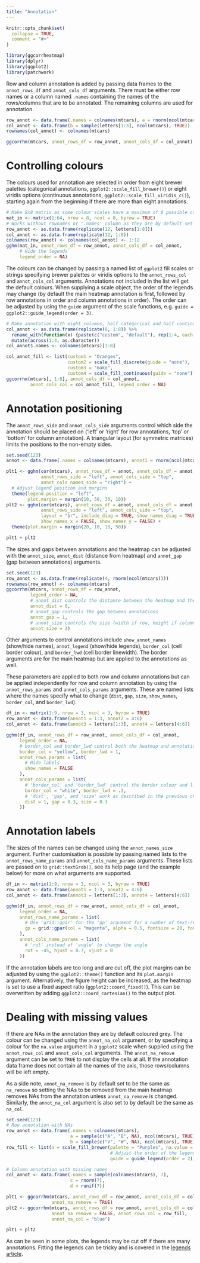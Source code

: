 ```yaml
---
title: "Annotation"
---
```


```r
knitr::opts_chunk$set(
  collapse = TRUE,
  comment = "#>"
)
```

```r
library(ggcorrheatmap)
library(dplyr)
library(ggplot2)
library(patchwork)
```

Row and column annotation is added by passing data frames to the `annot_rows_df` and `annot_cols_df` arguments. There must be either row names or a column named `.names` containing the names of the rows/columns that are to be annotated. The remaining columns are used for annotation.

```r
row_annot <- data.frame(.names = colnames(mtcars), a = rnorm(ncol(mtcars)))
col_annot <- data.frame(b = sample(letters[1:3], ncol(mtcars), TRUE))
rownames(col_annot) <- colnames(mtcars)

ggcorrhm(mtcars, annot_rows_df = row_annot, annot_cols_df = col_annot)
```

# Controlling colours

The colours used for annotation are selected in order from eight brewer palettes (categorical annotations, `ggplot2::scale_fill_brewer()`) or eight viridis options (continuous annotations, `ggplot2::scale_fill_viridis_c()`), starting again from the beginning if there are more than eight annotations. 

```r
# Make 8x8 matrix as some colour scales have a maximum of 8 possible colours
mat_in <- matrix(1:64, nrow = 8, ncol = 8, byrow = TRUE)
# Works without rownames or '.names' column as they are by default set to the same numbers here
row_annot <- as.data.frame(replicate(12, letters[1:8]))
col_annot <- as.data.frame(replicate(12, 1:8))
colnames(row_annot) <- colnames(col_annot) <- 1:12
gghm(mat_in, annot_rows_df = row_annot, annot_cols_df = col_annot,
     # Hide the legends
     legend_order = NA)
```

The colours can be changed by passing a named list of `ggplot2` fill scales or strings specifying brewer palettes or viridis options to the `annot_rows_col` and `annot_cols_col` arguments. Annotations not included in the list will get the default colours. When supplying a scale object, the order of the legends may change (by default the main heatmap annotation is first, followed by row annotations in order and column annotations in order). The order can be adjusted by using the `guide` argument of the scale functions, e.g. `guide = ggplot2::guide_legend(order = 3)`.

```r
# Make annotation with eight columns, half categorical and half continuous
col_annot <- as.data.frame(replicate(8, 1:8)) %>%
  rename_with(function(x) {paste(c("custom", "default"), rep(1:4, each = 2), sep = "")}) %>%
  mutate(across(1:4, as.character))
col_annot$.names <- colnames(mtcars)[1:8]

col_annot_fill <- list(custom1 = "Oranges",
                       custom2 = scale_fill_discrete(guide = "none"),
                       custom3 = "mako",
                       custom4 = scale_fill_continuous(guide = "none"))
ggcorrhm(mtcars[, 1:8], annot_cols_df = col_annot,
         annot_cols_col = col_annot_fill, legend_order = NA)
```

# Annotation positioning

The `annot_rows_side` and `annot_cols_side` arguments control which side the annotation should be placed on ('left' or 'right' for row annotations, 'top' or 'bottom' for column annotation). A triangular layout (for symmetric matrices) limits the positions to the non-empty sides.

```r
set.seed(123)
annot <- data.frame(.names = colnames(mtcars), annot1 = rnorm(ncol(mtcars)))

plt1 <- gghm(cor(mtcars), annot_rows_df = annot, annot_cols_df = annot,
             annot_rows_side = "left", annot_cols_side = "top",
             annot_cols_names_side = "right") +
  # Adjust legend position and margins
  theme(legend.position = "left",
        plot.margin = margin(10, 50, 30, 10))
plt2 <- gghm(cor(mtcars), annot_rows_df = annot, annot_cols_df = annot,
             annot_rows_side = "left", annot_cols_side = "top",
             layout = "br", include_diag = TRUE, show_names_diag = TRUE,
             show_names_x = FALSE, show_names_y = FALSE) +
  theme(plot.margin = margin(20, 10, 10, 50))

plt1 + plt2
```

The sizes and gaps between annotations and the heatmap can be adjusted with the `annot_size`, `annot_dist` (distance from heatmap) and `annot_gap` (gap between annotations) arguments.

```r
set.seed(123)
row_annot <- as.data.frame(replicate(4, rnorm(ncol(mtcars))))
rownames(row_annot) <- colnames(mtcars)
ggcorrhm(mtcars, annot_rows_df = row_annot,
         legend_order = NA,
         # annot_dist controls the distance between the heatmap and the annotation
         annot_dist = 0,
         # annot_gap controls the gap between annotations
         annot_gap = 1,
         # annot_size controls the size (width if row, height if column) of the annotations
         annot_size = 2)
```

Other arguments to control annotations include `show_annot_names` (show/hide names), `annot_legend` (show/hide legends), `border_col` (cell border colour), and `border_lwd` (cell border linewidth). The border arguments are for the main heatmap but are applied to the annotations as well.

These parameters are applied to both row and column annotations but can be applied independently for row and column annotation by using the `annot_rows_params` and `annot_cols_params` arguments. These are named lists where the names specify what to change (`dist`, `gap`, `size`, `show_names`, `border_col`, and `border_lwd`).

```r
df_in <- matrix(1:9, nrow = 3, ncol = 3, byrow = TRUE)
row_annot <- data.frame(annot1 = 1:3, annot2 = 4:6)
col_annot <- data.frame(annot3 = letters[1:3], annot4 = letters[4:6])

gghm(df_in, annot_rows_df = row_annot, annot_cols_df = col_annot,
     legend_order = NA,
     # border_col and border_lwd control both the heatmap and annotations
     border_col = "yellow", border_lwd = 1,
     annot_rows_params = list(
       # Hide labels
       show_names = FALSE
     ),
     annot_cols_params = list(
       # 'border_col' and 'border_lwd' control the border colour and linewidth
       border_col = "white", border_lwd = .3,
       # 'dist', 'gap', and 'size' work as described in the previous chunk
       dist = 1, gap = 0.3, size = 0.3
     ))
```

# Annotation labels

The sizes of the names can be changed using the `annot_names_size` argument. Further customisation is possible by passing named lists to the `annot_rows_name_params` and `annot_cols_name_params` arguments. These lists are passed on to `grid::textGrob()`, see its help page (and the example below) for more on what arguments are supported.

```r
df_in <- matrix(1:9, nrow = 3, ncol = 3, byrow = TRUE)
row_annot <- data.frame(annot1 = 1:3, annot2 = 4:6)
col_annot <- data.frame(annot3 = letters[1:3], annot4 = letters[4:6])

gghm(df_in, annot_rows_df = row_annot, annot_cols_df = col_annot,
     legend_order = NA,
     annot_rows_name_params = list(
       # Use 'grid::gpar' for the 'gp' argument for a number of text-related parameters
       gp = grid::gpar(col = "magenta", alpha = 0.5, fontsize = 20, fontface = "bold")
     ),
     annot_cols_name_params = list(
       # 'rot' instead of 'angle' to change the angle
       rot = -45, hjust = 0.7, vjust = 0
     ))
```

If the annotation labels are too long and are cut off, the plot margins can be adjusted by using the `ggplot2::theme()` function and its `plot.margin` argument. Alternatively, the figure height can be increased, as the heatmap is set to use a fixed aspect ratio (`ggplot2::coord_fixed()`). This can be overwritten by adding `ggplot2::coord_cartesian()` to the output plot.

# Dealing with missing values

If there are NAs in the annotation they are by default coloured grey. The colour can be changed using the `annot_na_col` argument, or by specifying a colour for the `na.value` argument in a `ggplot2` scale when supplied using the `annot_rows_col` and `annot_cols_col` arguments. The `annot_na_remove` argument can be set to `TRUE` to not display the cells at all. If the annotation data frame does not contain all the names of the axis, those rows/columns will be left empty.

As a side note, `annot_na_remove` is by default set to be the same as `na_remove` so setting the NAs to be removed from the main heatmap removes NAs from the annotation unless `annot_na_remove` is changed. Similarly, the `annot_na_col` argument is also set to by default be the same as `na_col`.

```r
set.seed(123)
# Row annotation with NAs
row_annot <- data.frame(.names = colnames(mtcars),
                        a = sample(c("A", "B", NA), ncol(mtcars), TRUE),
                        b = sample(c("V", "W", NA), ncol(mtcars), TRUE))
row_fill <- list(a = scale_fill_brewer(palette = "Purples", na.value = "green",
                                       # Adjust the order of the legend
                                       guide = guide_legend(order = 2)))

# Column annotation with missing names
col_annot <- data.frame(.names = sample(colnames(mtcars), 7),
                        c = rnorm(7),
                        d = runif(7))

plt1 <- ggcorrhm(mtcars, annot_rows_df = row_annot, annot_cols_df = col_annot,
                 annot_na_remove = TRUE)
plt2 <- ggcorrhm(mtcars, annot_rows_df = row_annot, annot_cols_df = col_annot,
                 annot_na_remove = FALSE, annot_rows_col = row_fill,
                 annot_na_col = "blue")

plt1 + plt2
```

As can be seen in some plots, the legends may be cut off if there are many annotations. Fitting the legends can be tricky and is covered in the [legends article](legends.html).
